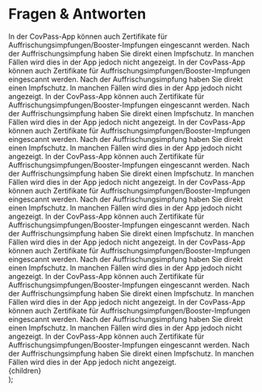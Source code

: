 
# Fragen & Antworten

<FaqSection title="Fragen zum Impfzentrum und Ablauf der Impfung">
  <FaqQuestion question="Für wen wird die Impfung gegen COVID-19 empfohlen?">
    In der CovPass-App können auch Zertifikate für
    Auffrischungsimpfungen/Booster-Impfungen eingescannt werden. Nach der
    Auffrischungsimpfung haben Sie direkt einen Impfschutz. In manchen Fällen
    wird dies in der App jedoch nicht angezeigt.
  </FaqQuestion>
  <FaqQuestion question="Wie erreiche ich das Impfzentrum Frankfurt und wie kann ich mich vor Ort zurechtfinden?">
    In der CovPass-App können auch Zertifikate für
    Auffrischungsimpfungen/Booster-Impfungen eingescannt werden. Nach der
    Auffrischungsimpfung haben Sie direkt einen Impfschutz. In manchen Fällen
    wird dies in der App jedoch nicht angezeigt.
  </FaqQuestion>
  <FaqQuestion question="Was muss ich zur Impfung mitbringen?">
    In der CovPass-App können auch Zertifikate für
    Auffrischungsimpfungen/Booster-Impfungen eingescannt werden. Nach der
    Auffrischungsimpfung haben Sie direkt einen Impfschutz. In manchen Fällen
    wird dies in der App jedoch nicht angezeigt.
  </FaqQuestion>
  <FaqQuestion question="Wie viel Zeit sollte ich für die Impfung einplanen?">
    In der CovPass-App können auch Zertifikate für
    Auffrischungsimpfungen/Booster-Impfungen eingescannt werden. Nach der
    Auffrischungsimpfung haben Sie direkt einen Impfschutz. In manchen Fällen
    wird dies in der App jedoch nicht angezeigt.
  </FaqQuestion>
  <FaqQuestion question="Was mache ich, wenn ich meinen Impfausweis verloren habe?">
    In der CovPass-App können auch Zertifikate für
    Auffrischungsimpfungen/Booster-Impfungen eingescannt werden. Nach der
    Auffrischungsimpfung haben Sie direkt einen Impfschutz. In manchen Fällen
    wird dies in der App jedoch nicht angezeigt.
  </FaqQuestion>
</FaqSection>

<FaqSection title="Fragen zum anderen Dingen">
  <FaqQuestion question="Für wen wird die Impfung gegen COVID-19 empfohlen?">
    In der CovPass-App können auch Zertifikate für
    Auffrischungsimpfungen/Booster-Impfungen eingescannt werden. Nach der
    Auffrischungsimpfung haben Sie direkt einen Impfschutz. In manchen Fällen
    wird dies in der App jedoch nicht angezeigt.
  </FaqQuestion>
  <FaqQuestion question="Wie erreiche ich das Impfzentrum Frankfurt und wie kann ich mich vor Ort zurechtfinden?">
    In der CovPass-App können auch Zertifikate für
    Auffrischungsimpfungen/Booster-Impfungen eingescannt werden. Nach der
    Auffrischungsimpfung haben Sie direkt einen Impfschutz. In manchen Fällen
    wird dies in der App jedoch nicht angezeigt.
  </FaqQuestion>
  <FaqQuestion question="Wie erreiche ich das Impfzentrum Frankfurt und wie kann ich mich vor Ort zurechtfinden?">
    In der CovPass-App können auch Zertifikate für
    Auffrischungsimpfungen/Booster-Impfungen eingescannt werden. Nach der
    Auffrischungsimpfung haben Sie direkt einen Impfschutz. In manchen Fällen
    wird dies in der App jedoch nicht angezeigt.
  </FaqQuestion>
  <FaqQuestion question="Was muss ich zur Impfung mitbringen?">
    In der CovPass-App können auch Zertifikate für
    Auffrischungsimpfungen/Booster-Impfungen eingescannt werden. Nach der
    Auffrischungsimpfung haben Sie direkt einen Impfschutz. In manchen Fällen
    wird dies in der App jedoch nicht angezeigt.
  </FaqQuestion>
  <FaqQuestion question="Wie viel Zeit sollte ich für die Impfung einplanen?">
    In der CovPass-App können auch Zertifikate für
    Auffrischungsimpfungen/Booster-Impfungen eingescannt werden. Nach der
    Auffrischungsimpfung haben Sie direkt einen Impfschutz. In manchen Fällen
    wird dies in der App jedoch nicht angezeigt.
  </FaqQuestion>
  <FaqQuestion question="Was mache ich, wenn ich meinen Impfausweis verloren habe?">
    In der CovPass-App können auch Zertifikate für
    Auffrischungsimpfungen/Booster-Impfungen eingescannt werden. Nach der
    Auffrischungsimpfung haben Sie direkt einen Impfschutz. In manchen Fällen
    wird dies in der App jedoch nicht angezeigt.
  </FaqQuestion>
</FaqSection>

  <main id="faq">
    <article className="prose flex flex-col gap-14 md:gap-14">
      {children}
    </article>
  </main>
);
